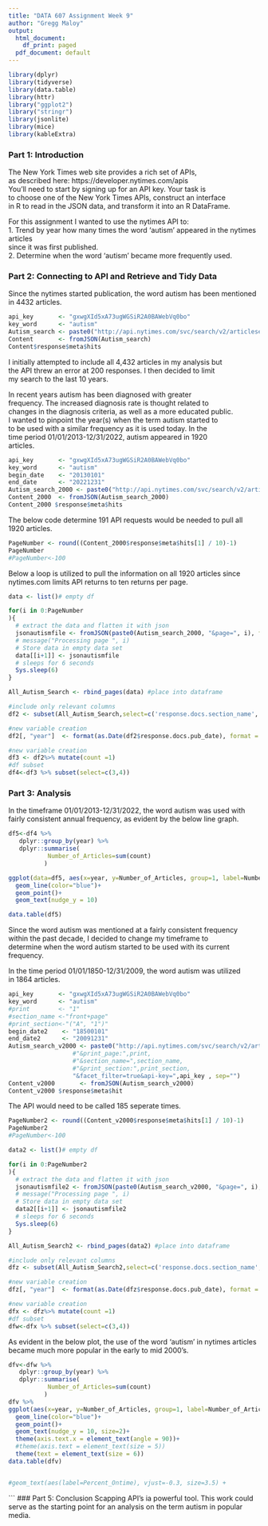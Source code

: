 ---
title: "DATA 607 Assignment Week 9"
author: "Gregg Maloy"
output:
  html_document:
    df_print: paged
  pdf_document: default
---
```{r load packages, include=FALSE}
library(dplyr)
library(tidyverse)
library(data.table)
library(httr)
library("ggplot2")
library("stringr")
library(jsonlite)
library(mice)
library(kableExtra)
```
### Part 1: Introduction
The New York Times web site provides a rich set of APIs,    
as described here: https://developer.nytimes.com/apis    
You’ll need to start by signing up for an API key.  Your task is   
to choose one of the New York Times APIs, construct an interface    
in R to read in the JSON data, and transform it into an R DataFrame.    

For this assignment I wanted to use the nytimes API to:    
1. Trend by year how many times the word 'autism' appeared in the nytimes articles     
since it was first published.    
2. Determine when the word 'autism' became more frequently used.

\newpage
### Part 2: Connecting to API and Retrieve and Tidy Data
Since the nytimes started publication, the word autism has been mentioned in 
4432 articles.

```{r}
api_key       <- "gxwgXId5xA73ugWGSiR2A0BAWebVq0bo"
key_word      <- "autism" 
Autism_search <- paste0("http://api.nytimes.com/svc/search/v2/articlesearch.json?q=",key_word,"&api-key=",api_key)     
Content       <- fromJSON(Autism_search) 
Content$response$meta$hits    
```
I initially attempted to include all 4,432 articles in my analysis but     
the API threw an error at 200 responses.  I then decided to limit     
my search to the last 10 years.    

In recent years autism has been diagnosed with greater    
frequency.  The increased diagnosis rate is thought related to     
changes in the diagnosis criteria, as well as a more educated public.    
I wanted to pinpoint the year(s) when the term autism started to    
to be used with a similar frequency as it is used today. In the     
time period 01/01/2013-12/31/2022, autism appeared in 1920    
articles.

```{r}
api_key       <- "gxwgXId5xA73ugWGSiR2A0BAWebVq0bo"
key_word      <- "autism" 
begin_date    <- "20130101" 
end_date      <- "20221231" 
Autism_search_2000 <- paste0("http://api.nytimes.com/svc/search/v2/articlesearch.json?q=",key_word,"&begin_date=",begin_date,"&end_date=",end_date,"&facet_filter=true&api-key=",api_key , sep="")
Content_2000  <- fromJSON(Autism_search_2000) 
Content_2000 $response$meta$hits        
```
The below code determine 191 API requests would be needed to pull all 1920
articles.  
```{r}
PageNumber <- round((Content_2000$response$meta$hits[1] / 10)-1) 
PageNumber
#PageNumber<-100
```
Below a loop is utilized to pull the information on all 1920 articles since nytimes.com limits API returns to ten returns per page.
```{r}
data <- list()# empty df

for(i in 0:PageNumber 
){ 
  # extract the data and flatten it with json 
  jsonautismfile <- fromJSON(paste0(Autism_search_2000, "&page=", i), flatten = TRUE) %>% data.frame() 
  # message("Processing page ", i)
  # Store data in empty data set 
  data[[i+1]] <- jsonautismfile
  # sleeps for 6 seconds 
  Sys.sleep(6) 
}

All_Autism_Search <- rbind_pages(data) #place into dataframe

#include only relevant columns
df2 <- subset(All_Autism_Search,select=c('response.docs.section_name','response.docs.pub_date'))

#new variable creation
df2[, "year"]  <- format(as.Date(df2$response.docs.pub_date), format = "%Y")

#new variable creation
df3 <- df2%>% mutate(count =1)
#df subset
df4<-df3 %>% subset(select=c(3,4))
```

### Part 3: Analysis
In the timeframe 01/01/2013-12/31/2022, the word autism was used with    
fairly consistent annual frequency, as evident by the below line graph.
```{r}
df5<-df4 %>%
   dplyr::group_by(year) %>%
   dplyr::summarise(
           Number_of_Articles=sum(count)
          )

ggplot(data=df5, aes(x=year, y=Number_of_Articles, group=1, label=Number_of_Articles))+
  geom_line(color="blue")+
  geom_point()+
  geom_text(nudge_y = 10)

data.table(df5)
```
Since the word autism was mentioned at a fairly consistent frequency     
within the past decade, I decided to change my timeframe to    
determine when the word autism started to be used with its current    
frequency.

In the time period 01/01/1850-12/31/2009, the word autism was utilized     
in 1864 articles.
```{r}
api_key       <- "gxwgXId5xA73ugWGSiR2A0BAWebVq0bo"
key_word      <- "autism" 
#print        <- "1"
#section_name <-"front+page"
#print_section<-"("A", "1")"
begin_date2    <- "18500101" 
end_date2      <- "20091231" 
Autism_search_v2000 <- paste0("http://api.nytimes.com/svc/search/v2/articlesearch.json?q=",key_word,"&begin_date=",begin_date2,"&end_date=",end_date2,
                  #"&print_page:",print,
                  #"&section_name=",section_name,
                  #"&print_section:",print_section,
                  "&facet_filter=true&api-key=",api_key , sep="")
Content_v2000       <- fromJSON(Autism_search_v2000) 
Content_v2000 $response$meta$hit
```
The API would need to be called 185 seperate times.
```{r}
PageNumber2 <- round((Content_v2000$response$meta$hits[1] / 10)-1) 
PageNumber2
#PageNumber<-100
```

```{r}
data2 <- list()# empty df

for(i in 0:PageNumber2 
){ 
  # extract the data and flatten it with json 
  jsonautismfile2 <- fromJSON(paste0(Autism_search_v2000, "&page=", i), flatten = TRUE) %>% data.frame() 
  # message("Processing page ", i)
  # Store data in empty data set 
  data2[[i+1]] <- jsonautismfile2
  # sleeps for 6 seconds 
  Sys.sleep(6) 
}

All_Autism_Search2 <- rbind_pages(data2) #place into dataframe

#include only relevant columns
dfz <- subset(All_Autism_Search2,select=c('response.docs.section_name','response.docs.pub_date'))

#new variable creation
dfz[, "year"]  <- format(as.Date(dfz$response.docs.pub_date), format = "%Y")

#new variable creation
dfx <- dfz%>% mutate(count =1)
#df subset
dfw<-dfx %>% subset(select=c(3,4))
```
As evident in the below plot, the use of the word 'autism' in nytimes articles became 
much more popular in the early to mid 2000's.
```{r}
dfv<-dfw %>%
   dplyr::group_by(year) %>%
   dplyr::summarise(
           Number_of_Articles=sum(count)
          )
dfv %>%
ggplot(aes(x=year, y=Number_of_Articles, group=1, label=Number_of_Articles))+
  geom_line(color="blue")+
  geom_point()+
  geom_text(nudge_y = 10, size=2)+ 
  theme(axis.text.x = element_text(angle = 90))+ 
  #theme(axis.text = element_text(size = 5))
  theme(text = element_text(size = 6)) 
data.table(dfv)


#geom_text(aes(label=Percent_Ontime), vjust=-0.3, size=3.5) +
```

```
\newpage
### Part 5: Conclusion
Scapping API's ia powerful tool.  This work could serve as the starting point for an analysis on the term autism in popular media.